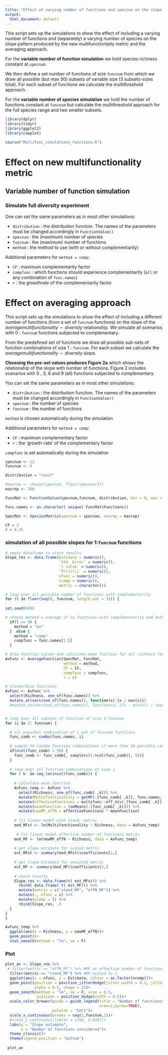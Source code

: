 ```yaml
---
title: "Effect of varying number of functions and species on the slope of the averaging approach and the new multifunctionality metric"
output:
  html_document: default
---
```


This script sets up the simulations to show the effect of including a varying number of functions and (separately) a varying number of species on the slope pattern produced by the new multifunctionlaity metric and the averaging approach. 

For the **variable number of function simulation** we hold species richness constant at `specnum`. 

We then define a set number of functions of size `funcnum` from which we draw all possible (but max 50) subsets of variable size (3 subsets-sizes total). For each subset of functions we calculate the multithreshold approach. 

For the **variable number of species simulation** we hold the number of functions constant at `funcnum` but calculate the multithreshold approach for the full species range and two smaller subsets.  


```r

library(dplyr)
library(tidyr)
library(ggplot2)
library(cowplot)

source("Multifunc_simulations_functions.R")
```

# Effect on new multifunctionality metric

## Variable number of function simulation

### Simulate full diversity experiment

One can set the same parameters as in most other simulations:

+ `distribution` : the distribution function. The names of the parameters must be changed accordingly in `FunctionValue()`
+ `specnum` : the (maximum) number of species
+ `funcnum` : the (maximum) number of functions 
+ `method` : the method to use (with or without complementarity)

Additional parameters for `method = comp`:

+ `CF` : maximum complementarity factor 
+ `compfunc` : which functions should experience complementarity (`all` or any combination of `func.names`)
+ `r` : the *growthrate* of the complementarity factor


# Effect on averaging approach

This script sets up the simulations to show the effect of including a different number of functions (from a set of `funcnum` functions) on the slope of the $average multifunctionality \sim diveristy$ relationship. We simulate all scenarios with 0 : `funcnum` functions subjected to complementary.

From the predefined set of functions we draw all possible sub-sets of function combinations of size 1 : `funcnum`. For each subset we calculate the $average multifunctionailty \sim diversity$ slope. 

**Choosing the pre-set values produces Figure 2a** which shows the relationship of the slope with number of functions. Figure 2 includes scenarios with 0 , 3, 6 and 9 (all) functions subjected to complementary. 

You can set the same parameters as in most other simulations:

+ `distribution` : the distribution function. The names of the parameters must be changed accordingly in `FunctionValue()`
+ `specnum` : the number of species
+ `funcnum` : the number of functions 

`method` is chosen automatically during the simulation

Additional parameters for `method = comp`:

+ `CF` : maximum complementary factor 
+ `r` : the 'growth-rate' of the complementary factor

`compfunc` is set automatically during the simulation

```r
specnum <- 12
funcnum <- 9

distribution = "runif"

#maxrep <- choose(specnum, floor(specnum/2))
maxrep <- 200

FuncMat <- FunctionValue(specnum,funcnum, distribution, min = 0, max = 1)

func.names <- as.character( unique( FuncMat$Functions))

SpecMat <- SpeciesMatrix(specnum = specnum, maxrep = maxrep)

CF = 3
r = 0.25
```

### simulation of all possible slopes for 1:`funcnum` functions

```r

# empty dataframe to store results
Slope_res <- data.frame(Estimate = numeric(),
                        `Std. Error` = numeric(),
                        `t value` = numeric(),    
                        `Pr(>|t|)` = numeric(),
                        nfunc = numeric(),
                        ncomp = numeric(),
                        metric = character())

# loop over all possible number of functions with complementarity
for (l in floor(seq(0, funcnum, length.out = 3))) {
  
set.seed(999)

# choose method = average if no functions with complementarity and method = comp otherwise
  if(l == 0) {
    method = "av"
  }  else {
    method = "comp"
    compfunc = func.names[1:l]
  }

# draw function values and calculate mean function for all richness levels
AvFunc <- AverageFunction(SpecMat, FuncMat,
                          method = method, 
                          CF = CF, 
                          compfunc = compfunc,
                          r = r)

# standardize functions
AvFunc <- AvFunc %>% 
  select(Richness, one_of(func.names)) %>% 
  mutate_at(vars(one_of(func.names)), function(x) {x / max(x)})
  #mutate_at(vars(one_of(func.names)), function(x) {(x - min(x)) / (max(x) - min(x))})


# loop over all subsets of function of size 1:funcnum
for (i in 2: funcnum) { 

  # all poosibel combination of i out of funcnum functions
  func_comb <- combn(func.names, i)
  
  # sample 50 random function combinations if more than 50 possible combinations
  if(ncol(func_comb) > 50) {
    func_comb <- func_comb[, sample(c(1:ncol(func_comb)), 50)]
  }
  
  # loop over all function combinations of size i
  for ( k  in seq_len(ncol(func_comb))) { 
  
    # calculate mean function
    AvFunc_temp <- AvFunc %>%
      select(Richness, one_of(func_comb[ ,k])) %>% 
      mutate(Multifunctionality = getMF(.[func_comb[ ,k]], func.names, standardizeFunction = function(x) (x))) %>% 
      mutate(effectiveFunctions = multifunc::eff_div(.[func_comb[ ,k]], q = 1)) %>% 
      mutate(meanFunction = rowMeans(.[func_comb[ ,k]])) %>% 
      mutate(newMF_effN = effectiveFunctions * meanFunction)
  
    # fit linear model with stand. metric
    mod_MFst <- lm(Multifunctionality ~ Richness, data = AvFunc_temp)
    
     # fit linear model effective number of functions metric
    mod_MF <- lm(newMF_effN ~ Richness, data = AvFunc_temp)
  
    # get slope estimate for scaled metric
    est_MFst <- summary(mod_MFst)$coefficients[2,]
    
    # get slope estimate for unscaled metric
    est_MF <- summary(mod_MF)$coefficients[2,]
    
    # store results
    Slope_res <- data.frame(t( est_MFst)) %>% 
      rbind( data.frame( t( est_MF))) %>% 
      mutate(metric = c("stand_MF", "effN_MF")) %>% 
      mutate(., nfunc = i) %>% 
      mutate(ncomp = l) %>% 
      rbind(Slope_res, .)
  }
}
}

AvFunc_temp %>% 
  ggplot(aes(x = Richness, y = newMF_effN))+
  geom_point()+
  stat_smooth(method = "lm", se = F)


```

### Plot 
```r
plot_av <- Slope_res %>% 
 # filter(metric == "effN_MF") %>% #MF as effective number of functions
  filter(metric == "stand_MF") %>% #MF scaled to 1
  ggplot(aes(x = nfunc, y = Estimate, colour = as.factor(ncomp)))+
  geom_point(position = position_jitterdodge(jitter.width = 0.2, jitter.height = 0, dodge.width = 0.75),
             alpha = 0.5, shape = 21)+
  geom_smooth(method = "lm", se = F, size = 0.5, 
              position = position_dodge(width = 0.5))+
  scale_color_brewer(guide = guide_legend(title = "Number of functions\nwith complementarity",
                                          nrow=2,byrow=TRUE),
                     palette = "Set1")+
  scale_x_continuous(breaks = seq(1,funcnum,1))+
  #scale_y_continuous(limits = c(NA, 0.038))+
  labs(y = "Slope estimate",
       x = "Number of functions considered")+
  theme_classic()+
  theme(legend.position = "bottom")
  
 plot_av 

```

